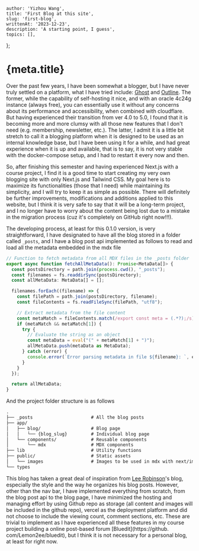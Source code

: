     author: 'Yizhou Wang',
    title: 'First Blog at this site',
    slug: 'first-blog',
    writtenAt: '2023-12-23',
    description: 'A starting point, I guess',
    topics: [],
};

# {meta.title}

Over the past few years, I have been somewhat a blogger, but I have never truly settled on a platform, what I have tried
include: [Ghost](https://ghost.org/) and [Outline](https://github.com/outline/outline). The former, while the
capability of self-hosting it nice, and with an oracle 4c24g instance (always free), you can essentially use it without
any concerns about its performance and accessibility, when combined with cloudflare. But having experienced their
transition from ver 4.0 to 5.0, I found that it is becoming more and more clumsy with all those new features that I
don't need (e.g. membership, newsletter, etc.). The latter, I admit it is a little bit stretch to call it a blogging
platform when it is designed to be used as an internal knowledge base, but I have been using it for a while, and had
great experience when it is up and available, that is to say, it is not very stable with the docker-compose setup,
and I had to restart it every now and then.

So, after finishing this semester and having experienced Next.js with a course project, I find it is a good time to
start creating my very own blogging site with only Next.js and Tailwind CSS. My goal here is to maximize its
functionalities (those that I need) while maintaining its simplicity, and I will try to keep it as simple as
possible. There will definitely be further improvements, modifications and additions applied to this website, but I
think it is very safe to say that it will be a long-term project, and I no longer have to worry about the content
being lost due to a mistake in the migration process (cuz it's completely on GitHub right now!!!).

The developing process, at least for this 0.1.0 version, is very straightforward, I have designated to have all the
blog stored in a folder called `_posts`, and I have a blog post api implemented as follows to read and load all the
metadata embedded in the mdx file

```ts
// Function to fetch metadata from all MDX files in the _posts folder
export async function fetchAllMetaData(): Promise<MetaData[]> {
  const postsDirectory = path.join(process.cwd(), "_posts");
  const filenames = fs.readdirSync(postsDirectory);
  const allMetaData: MetaData[] = [];

  filenames.forEach((filename) => {
    const filePath = path.join(postsDirectory, filename);
    const fileContents = fs.readFileSync(filePath, "utf8");

    // Extract metadata from the file content
    const metaMatch = fileContents.match(/export const meta = (.*?);/s);
    if (metaMatch && metaMatch[1]) {
      try {
        // Evaluate the string as an object
        const metaData = eval("(" + metaMatch[1] + ")");
        allMetaData.push(metaData as MetaData);
      } catch (error) {
        console.error(`Error parsing metadata in file ${filename}: `, error);
      }
    }
  });

  return allMetaData;
}
```

And the project folder structure is as follows
```md
.
├── _posts                      # All the blog posts
├── app/
│   ├── blog/                   # Blog page
│   │   └── {blog_slug}         # Individual blog page
│   └── components/             # Reusable components
│       └── mdx                 # MDX components
├── lib                         # Utility functions
├── public/                     # Static assets
│   └── images                  # Images to be used in mdx with next/image
└── types
```

This blog has taken a great deal of inspiration from [Lee Robinson](https://leerob.io/)'s blog, especially the style
and the way he organizes his blog posts. However, other than the nav bar, I have implemented everything from scratch,
from the blog post api to the blog page, I have minimized the hosting and managing effort by using Github repo as
storage (all content and images will be included in the github repo), vercel as the deployment platform and
did not choose to include the viewing count, comment sections, etc. These are trivial to implement as I have
experienced all these features in my course project building a online post-based forum [Bluedit](https://github.
com/Lemon2ee/bluedit), but I think it is not necessary for a personal blog, at least for right now.

